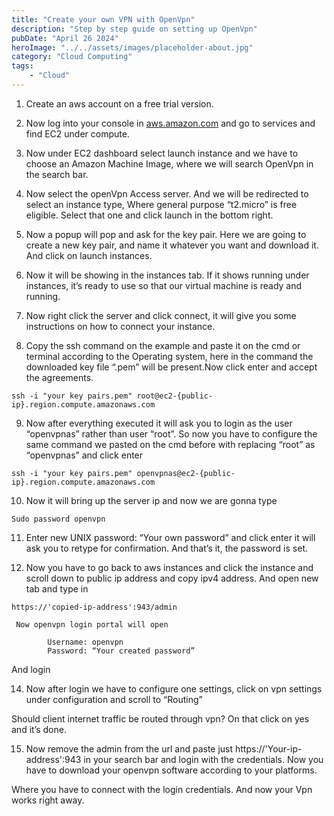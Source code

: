 ```yaml
---
title: "Create your own VPN with OpenVpn"
description: "Step by step guide on setting up OpenVpn"
pubDate: "April 26 2024"
heroImage: "../../assets/images/placeholder-about.jpg"
category: "Cloud Computing"
tags: 
	- "Cloud"
---
```


1. Create an aws account on a free trial version.

2. Now log into your console in [aws.amazon.com](https://aws.amazon.com/) and go to services and find EC2 under compute.

3. Now under EC2 dashboard select launch instance and we have to choose an Amazon Machine Image, where we will search OpenVpn in the search bar.

4. Now select the openVpn Access server. And we will be redirected to select an instance type, Where general purpose “t2.micro” is free eligible. Select that one and click launch in the bottom right.

5. Now a popup will pop and ask for the key pair. Here we are going to create a new key pair, and name it whatever you want and download it. And click on launch instances.

6. Now it will be showing in the instances tab. If it shows running under instances, it’s ready to use so that our virtual machine is ready and running.

7. Now right click the server and click connect, it will give you some instructions on how to connect your instance.

8. Copy the ssh command on the example and paste it on the cmd or terminal according to the Operating system, here in the command the downloaded key file “.pem” will be present.Now click enter and accept the agreements.

```
ssh -i "your key pairs.pem" root@ec2-{public-ip}.region.compute.amazonaws.com
```

9. Now after everything executed it will ask you to login as the user “openvpnas” rather than user “root”. So now you have to configure the same command we pasted on the cmd before with replacing “root” as “openvpnas” and click enter

```
ssh -i "your key pairs.pem" openvpnas@ec2-{public-ip}.region.compute.amazonaws.com
```

10. Now it will bring up the server ip and now we are gonna type

```
Sudo password openvpn

```

11. Enter new UNIX password: “Your own password” and click enter it will ask you to retype for confirmation. And that’s it, the password is set.

12. Now you have to go back to aws instances and click the instance and scroll down to public ip address and copy ipv4 address. And open new tab and type in

```
https://'copied-ip-address':943/admin

```

```
 Now openvpn login portal will open

		Username: openvpn
		Password: “Your created password”

```

And login

14. Now after login we have to configure one settings, click on vpn settings under configuration and scroll to “Routing”

Should client internet traffic be routed through vpn? On that click on yes and it’s done.

15. Now remove the admin from the url and paste just https://'Your-ip-address':943 in your search bar and login with the credentials. Now you have to download your openvpn software according to your platforms.

Where you have to connect with the login credentials. And now your Vpn works right away.
